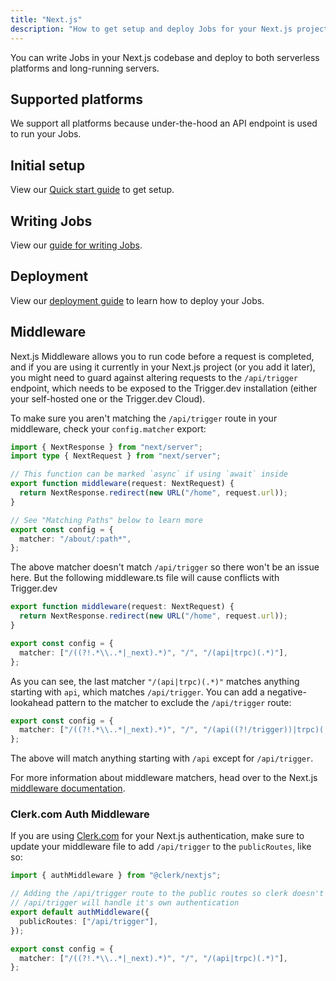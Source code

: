 ```yaml
---
title: "Next.js"
description: "How to get setup and deploy Jobs for your Next.js project"
---
```


You can write Jobs in your Next.js codebase and deploy to both serverless platforms and long-running servers.

## Supported platforms

We support all platforms because under-the-hood an API endpoint is used to run your Jobs.

## Initial setup

View our [Quick start guide](/documentation/quickstart) to get setup.

## Writing Jobs

View our [guide for writing Jobs](/documentation/guides/create-a-job).

## Deployment

View our [deployment guide](/documentation/guides/deployment) to learn how to deploy your Jobs.

## Middleware

Next.js Middleware allows you to run code before a request is completed, and if you are using it currently in your Next.js project (or you add it later), you might need to guard against altering requests to the `/api/trigger` endpoint, which needs to be exposed to the Trigger.dev installation (either your self-hosted one or the Trigger.dev Cloud).

To make sure you aren't matching the `/api/trigger` route in your middleware, check your `config.matcher` export:

```ts middleware.ts
import { NextResponse } from "next/server";
import type { NextRequest } from "next/server";

// This function can be marked `async` if using `await` inside
export function middleware(request: NextRequest) {
  return NextResponse.redirect(new URL("/home", request.url));
}

// See "Matching Paths" below to learn more
export const config = {
  matcher: "/about/:path*",
};
```

The above matcher doesn't match `/api/trigger` so there won't be an issue here. But the following middleware.ts file will cause conflicts with Trigger.dev

```ts middleware.ts
export function middleware(request: NextRequest) {
  return NextResponse.redirect(new URL("/home", request.url));
}

export const config = {
  matcher: ["/((?!.*\\..*|_next).*)", "/", "/(api|trpc)(.*)"],
};
```

As you can see, the last matcher `"/(api|trpc)(.*)"` matches anything starting with `api`, which matches `/api/trigger`. You can add a negative-lookahead pattern to the matcher to exclude the `/api/trigger` route:

```ts middleware.ts
export const config = {
  matcher: ["/((?!.*\\..*|_next).*)", "/", "/(api((?!/trigger))|trpc)(.*)"],
};
```

The above will match anything starting with `/api` except for `/api/trigger`.

For more information about middleware matchers, head over to the Next.js [middleware documentation](https://nextjs.org/docs/pages/building-your-application/routing/middleware#matcher).

### Clerk.com Auth Middleware

If you are using [Clerk.com](https://clerk.com) for your Next.js authentication, make sure to update your middleware file to add `/api/trigger` to the `publicRoutes`, like so:

```ts middleware.ts
import { authMiddleware } from "@clerk/nextjs";

// Adding the /api/trigger route to the public routes so clerk doesn't return a 401
// /api/trigger will handle it's own authentication
export default authMiddleware({
  publicRoutes: ["/api/trigger"],
});

export const config = {
  matcher: ["/((?!.*\\..*|_next).*)", "/", "/(api|trpc)(.*)"],
};
```
